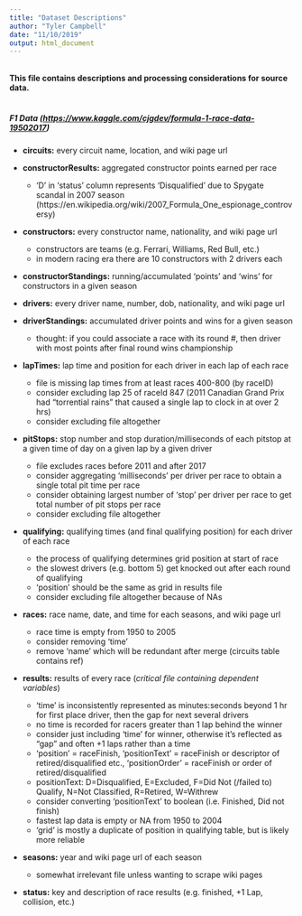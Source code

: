 ```yaml
---
title: "Dataset Descriptions"
author: "Tyler Campbell"
date: "11/10/2019"
output: html_document
---
```


\
**This file contains descriptions and processing considerations for source data.**
\
\

##### F1 Data (<https://www.kaggle.com/cjgdev/formula-1-race-data-19502017>)
* **circuits:** every circuit name, location, and wiki page url

* **constructorResults:** aggregated constructor points earned per race
  + 'D' in 'status' column represents 'Disqualified' due to Spygate scandal in 2007 season (https://en.wikipedia.org/wiki/2007_Formula_One_espionage_controversy)
  
* **constructors:** every constructor name, nationality, and wiki page url
  + constructors are teams (e.g. Ferrari, Williams, Red Bull, etc.)
  + in modern racing era there are 10 constructors with 2 drivers each

* **constructorStandings:** running/accumulated 'points' and 'wins' for constructors in a given season

* **drivers:** every driver name, number, dob, nationality, and wiki page url

* **driverStandings:** accumulated driver points and wins for a given season
  + thought: if you could associate a race with its round #, then driver with most points after final round wins championship

* **lapTimes:** lap time and position for each driver in each lap of each race
  + file is missing lap times from at least races 400-800 (by raceID)
  + consider excluding lap 25 of raceId 847 (2011 Canadian Grand Prix had "torrential rains" that caused a single lap to clock in at over 2 hrs)
  + consider excluding file altogether

* **pitStops:** stop number and stop duration/milliseconds of each pitstop at a given time of day on a given lap by a given driver
  + file excludes races before 2011 and after 2017
  + consider aggregating 'milliseconds' per driver per race to obtain a single total pit time per race
  + consider obtaining largest number of 'stop' per driver per race to get total number of pit stops per race
  + consider excluding file altogether

* **qualifying:** qualifying times (and final qualifying position) for each driver of each race
  + the process of qualifying determines grid position at start of race
  + the slowest drivers (e.g. bottom 5) get knocked out after each round of qualifying
  + 'position' should be the same as grid in results file
  + consider excluding file altogether because of NAs

* **races:** race name, date, and time for each seasons, and wiki page url
  + race time is empty from 1950 to 2005
  + consider removing 'time'
  + remove 'name' which will be redundant after merge (circuits table contains ref)

* **results:** results of every race (*critical file containing dependent variables*)
  + 'time' is inconsistently represented as minutes:seconds beyond 1 hr for first place driver, then the gap for next several drivers
  + no time is recorded for racers greater than 1 lap behind the winner
  + consider just including 'time' for winner, otherwise it's reflected as "gap" and often +1 laps rather than a time
  + 'position' = raceFinish, 'positionText' = raceFinish or descriptor of retired/disqualified etc., 'positionOrder' = raceFinish or order of retired/disqualified
  + positionText: D=Disqualified, E=Excluded, F=Did Not (/failed to) Qualify, N=Not Classified, R=Retired, W=Withrew
  + consider converting 'positionText' to boolean (i.e. Finished, Did not finish)
  + fastest lap data is empty or NA from 1950 to 2004
  + 'grid' is mostly a duplicate of position in qualifying table, but is likely more reliable

* **seasons:** year and wiki page url of each season
  + somewhat irrelevant file unless wanting to scrape wiki pages

* **status:** key and description of race results (e.g. finished, +1 Lap, collision, etc.)


